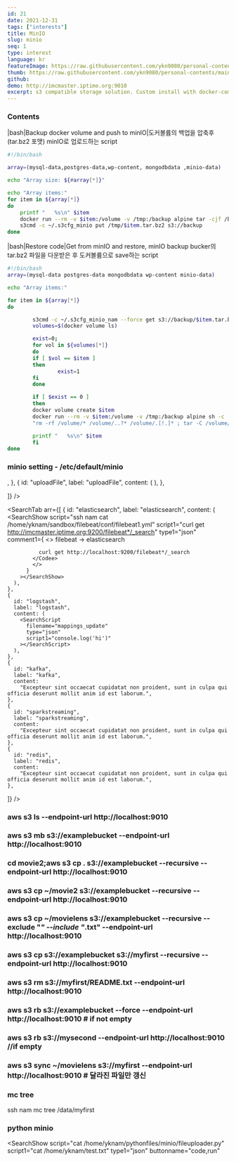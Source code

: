 ```yaml
---
id: 21
date: 2021-12-31
tags: ["interests"]
title: MinIO
slug: minio
seq: 1
type: interest
language: kr
featureImage: https://raw.githubusercontent.com/ykn9080/personal-contents/main/images/interest/minio_logo.png
thumb: https://raw.githubusercontent.com/ykn9080/personal-contents/main/images/interest/minio_logo2.png
github:
demo: http://imcmaster.iptime.org:9010
excerpt: s3 compatible storage solution. Custom install with docker-compose
---
```


### Contents

|bash|Backup docker volume and push to minIO|도커볼륨의 백업을 압축후(tar.bz2 포맷) minIO로
업로드하는 script

```bash
#!/bin/bash

array=(mysql-data,postgres-data,wp-content, mongodbdata ,minio-data)

echo "Array size: ${#array[*]}"

echo "Array items:"
for item in ${array[*]}
do
    printf "   %s\n" $item
    docker run --rm -v $item:/volume -v /tmp:/backup alpine tar -cjf /backup/$item.tar.bz2 -C /volume ./
    s3cmd -c ~/.s3cfg_minio put /tmp/$item.tar.bz2 s3://backup
done
```

|bash|Restore code|Get from minIO and restore, minIO backup bucker의 tar.bz2 파일을 다운받은 후
도커볼륨으로 save하는 script

```bash
#!/bin/bash
array=(mysql-data postgres-data mongodbdata wp-content minio-data)

echo "Array items:"

for item in ${array[*]}
do

        s3cmd -c ~/.s3cfg_minio_nam --force get s3://backup/$item.tar.bz2 /tmp/
        volumes=$(docker volume ls)

        exist=0;
        for vol in ${volumes[*]}
        do
        if [ $vol == $item ]
        then
                exist=1
        fi
        done

        if [ $exist == 0 ]
        then
        docker volume create $item
        docker run --rm -v $item:/volume -v /tmp:/backup alpine sh -c
        "rm -rf /volume/* /volume/..?* /volume/.[!.]* ; tar -C /volume/ -xjf /backup/$item.tar.bz2"

        printf "   %s\n" $item
        fi
done
```

### minio setting - /etc/default/minio

>

<SearchSingle script="ssh nam cat /etc/default/minio" />
<SearchTab
  arr={[
    {
      id: "removeBucket",
      label: "removeBucket",
      content: <SearchShow script="cat /home/yknam/nodefiles/minio/removeBucket.js" script1="/home/yknam/nodefiles/minio/removeBucket.js"></SearchShow>,
    },
    {
      id: "uploadFile",
      label: "uploadFile",
      content: (
        <SearchShow
         script="cat /home/yknam/nodefiles/minio/uploadFile.js" script1="/home/yknam/nodefiles/minio/uploadFile.js"
        ></SearchShow>
      ),
    },

]}
/>

<SearchSingle script="ssh nam aws s3 ls --endpoint-url http://localhost:9010"></SearchSingle>

<SearchTab
  arr={[
    {
      id: "elasticsearch",
      label: "elasticsearch",
      content: (
        <SearchShow
          script="ssh nam cat /home/yknam/sandbox/filebeat/conf/filebeat1.yml"
          script1="curl get http://imcmaster.iptime.org:9200/filebeat*/_search"
          type1="json"
          comment1={
            <>
            <Chipp>filebeat → elasticsearch</Chipp>
            <Codee>

              curl get http://localhost:9200/filebeat*/_search
            </Codee>
            </>
          }
        ></SearchShow>
      ),
    },
    {
      id: "logstash",
      label: "logstash",
      content: (
        <SearchScript
          filename="mappings_update"
          type="json"
          script1="console.log('hi')"
        ></SearchScript>
      ),
    },
    {
      id: "kafka",
      label: "kafka",
      content:
        "Excepteur sint occaecat cupidatat non proident, sunt in culpa qui officia deserunt mollit anim id est laborum.",
    },
    {
      id: "sparkstreaming",
      label: "sparkstreaming",
      content:
        "Excepteur sint occaecat cupidatat non proident, sunt in culpa qui officia deserunt mollit anim id est laborum.",
    },
    {
      id: "redis",
      label: "redis",
      content:
        "Excepteur sint occaecat cupidatat non proident, sunt in culpa qui officia deserunt mollit anim id est laborum.",
    },

]}
/>

### aws s3 ls --endpoint-url http://localhost:9010

### aws s3 mb s3://examplebucket --endpoint-url http://localhost:9010

### cd movie2;aws s3 cp . s3://examplebucket --recursive --endpoint-url http://localhost:9010

### aws s3 cp ~/movie2 s3://examplebucket --recursive --endpoint-url http://localhost:9010

### aws s3 cp ~/movielens s3://examplebucket --recursive --exclude "_" --include "_.txt" --endpoint-url http://localhost:9010

### aws s3 cp s3://examplebucket s3://myfirst --recursive --endpoint-url http://localhost:9010

### aws s3 rm s3://myfirst/README.txt --endpoint-url http://localhost:9010

### aws s3 rb s3://examplebucket --force --endpoint-url http://localhost:9010 # if not empty

### aws s3 rb s3://mysecond --endpoint-url http://localhost:9010 //if empty

### aws s3 sync ~/movielens s3://myfirst --endpoint-url http://localhost:9010 # 달라진 파일만 갱신

### mc tree

ssh nam mc tree /data/myfirst

### python minio

<SearchShow
  script="cat /home/yknam/pythonfiles/minio/fileuploader.py"
  script1="cat /home/yknam/test.txt"
  type1="json"
  buttonname="code,run"
></SearchShow>
<SearchSingle script="ssh nam mc tree /data/myfirst"></SearchSingle>
